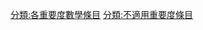 {{catmore1|[[专题:数学|专题:数学]]}}
{{Articles by Importance|topic=数学|project=数学|format=TOC}}
{{emptycat}}

[[分類:各重要度數學條目|分類:各重要度數學條目]]
[[分類:不適用重要度條目|分類:不適用重要度條目]]